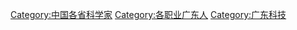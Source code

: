[[Category:中国各省科学家|Category:中国各省科学家]]
[[Category:各职业广东人|Category:各职业广东人]]
[[Category:广东科技|Category:广东科技]]